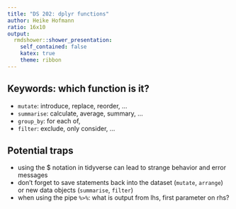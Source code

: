 ```yaml
---
title: "DS 202: dplyr functions"
author: Heike Hofmann
ratio: 16x10
output:
  rmdshower::shower_presentation:
    self_contained: false
    katex: true
    theme: ribbon
---
```


## Keywords: which function is it?


- `mutate`: introduce, replace, reorder, ...
- `summarise`: calculate, average, summary, ...
- `group_by`: for each of, 
- `filter`: exclude, only consider, ...

## Potential traps

- using the $ notation in tidyverse can lead to strange behavior and error messages
- don't forget to save statements back into the dataset (`mutate`, `arrange`) or  new data objects (`summarise`, `filter`)
- when using the pipe `%>%`: what is output from lhs, first parameter on rhs?
